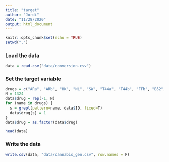 ```yaml
---
title: "target"
author: "Jordi"
date: "11/28/2020"
output: html_document
---
```


```r
knitr::opts_chunk$set(echo = TRUE)
setwd(".")
```

### Load the data

```r
data = read.csv("data/conversion.csv")
```

### Set the target variable

```r
drugs = c("ARa", "ARb", "HK", "NL", "SW", "T44a", "T44b", "FFb", "B52", "PM", "BB", "BS", "FFa", "HMW", "HA", "SWA", "MS", "RI")
N = 1324
data$drug = rep(-1, N)
for (name in drugs) {
  s = grepl(pattern=name, data$ID, fixed=T)
  data$drug[s] = 1
}
data$drug = as.factor(data$drug)
```

```r
head(data)
```


### Write the data

```r
write.csv(data, "data/cannabis_gen.csv", row.names = F)
```

